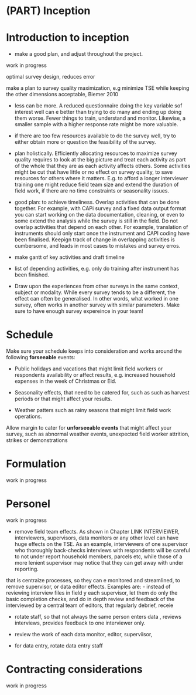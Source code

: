 # (PART) Inception {-}

# Introduction to inception {-}

- make a good plan, and adjust throughout the project. 

work in progress

optimal survey design, reduces error 

make a plan to survey quality maximization, e.g minimize TSE while keeping the other dimensions acceptable, Biemer 2010 

- less can be more. A reduced questionnaire doing the key variable sof interest well can e  better than trying to do many and ending up doing them worse. Fewer things to train, understand and monitor. Likewise, a smaller sample with a higher response rate might be more valuable. 

- if there are too few resources available to do the survey well, try to either obtain more or question the feasibility of the survey. 

- plan holistically. Efficiently allocating resources to maximize survey quality requires to look at the big picture and treat each activity as part of the whole that they are as each activity affects others. Some activities might be cut that have little or no effect on survey quality, to save resources for others where it matters. E.g. to afford a longer interviewer training one might reduce field team size and extend the duration of field work, if there are no time constraints or seasonality issues.

- good plan: to achieve timeliness. Overlap activities that can be done together. For example, with CAPi survey and a fixed data output format you can start working on the data documentation, cleaning, or even to some extend the analysis while the survey is still in the field. Do not overlap activities that depend on each other. For example, translation of instruments should only start once the instrument and CAPI coding have been finalised. Keepign track of change in overlapping activities is cumbersome, and leads in most cases to mistakes and survey erros. 

- make gantt of key activities and draft timeline

- list of depending activities, e.g. only do training after instrument has been finished.


- Draw upon the experiences from other surveys in the same context, subject or modality. While every survey tends to be a different, the effect can often be generalised. In other words, what worked in one survey, often works in another survey with similar parameters. Make sure to have enough survey expereince in your team!

# Schedule

Make sure your schedule keeps into consideration and works around the following **forseeable** events:

- Public holidays and vacations that might limit field workers or respondents availability or affect results, e.g. increased household expenses in the week of Christmas or Eid.   

- Seasonality effects, that need to be catered for, such as such as harvest periods or that might affect your results.  

- Weather patters such as rainy seasons that might limit field work operations. 

Allow margin to cater for **unforseeable events** that might affect your survey, such as abnormal weather events, unexpected field worker attrition, strikes or demonstrations


# Formulation

work in progress

# Personel

work in progress

- remove field team effects. As shown in Chapter LINK INTERVIEWER, interviewers, supervisors, data monitors or any other level can have huge effects on the TSE. As an example, interviewers of one supervisor who thoroughly back-checks interviews with respondents will be careful to not under report household members, parcels etc, while those of a more lenient supervisor may notice that they can get away with under reporting.

that is  centraize processes, so they can e monitored and streamlined, to remove supervisor, or data editor effects. 
Examples are:
    - instead of reviewing interview files in field y each supervisor, let them do only the basic completion checks, and do in depth review and feedback of the interviewed by a central team of editors, that regularly debrief, receie 
    
- rotate staff, so that not always the same person enters data , reviews interviews, provides feedback to one interviewer only. 
- review the work of each data monitor, editor, superviisor, 


- for data entry, rotate data entry staff

# Contracting considerations

work in progress
